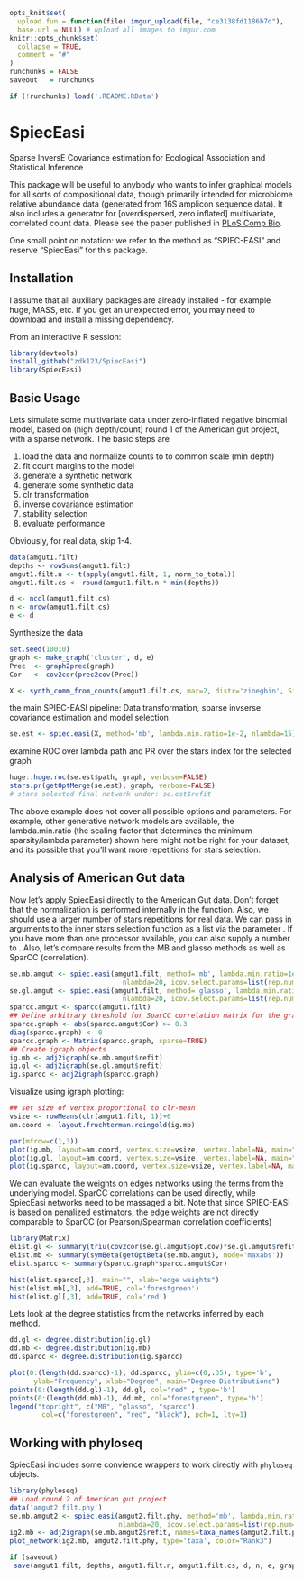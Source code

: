 <!-- README.md is generated from README.Rmd. Please edit that file -->

```r
opts_knit$set(
  upload.fun = function(file) imgur_upload(file, "ce3138fd1186b7d"), 
  base.url = NULL) # upload all images to imgur.com
knitr::opts_chunk$set(
  collapse = TRUE,
  comment = "#"
)
runchunks = FALSE
saveout   = runchunks

if (!runchunks) load('.README.RData')
```
SpiecEasi
=========

Sparse InversE Covariance estimation for Ecological Association and Statistical Inference

This package will be useful to anybody who wants to infer graphical models for all sorts of compositional data, though primarily intended for microbiome relative abundance data (generated from 16S amplicon sequence data). It also includes a generator for [overdispersed, zero inflated] multivariate, correlated count data. Please see the paper published in [PLoS Comp Bio](http://journals.plos.org/ploscompbiol/article?id=10.1371/journal.pcbi.1004226).

One small point on notation: we refer to the method as "SPIEC-EASI" and reserve "SpiecEasi" for this package.

## Installation ##

I assume that all auxillary packages are already installed - for example huge, MASS, etc. If you get an unexpected error, you may need to download and install a missing dependency.

From an interactive R session:

```r
library(devtools)
install_github("zdk123/SpiecEasi")
library(SpiecEasi)
```
## Basic Usage ##

Lets simulate some multivariate data under zero-inflated negative binomial model, based on (high depth/count) round 1 of the American gut project, with a sparse network. The basic steps are

1. load the data and normalize counts to to common scale (min depth)
2. fit count margins to the model
3. generate a synthetic network
4. generate some synthetic data
5. clr transformation
6. inverse covariance estimation
7. stability selection
8. evaluate performance

Obviously, for real data, skip 1-4.

```r
data(amgut1.filt)
depths <- rowSums(amgut1.filt)
amgut1.filt.n <- t(apply(amgut1.filt, 1, norm_to_total))
amgut1.filt.cs <- round(amgut1.filt.n * min(depths))

d <- ncol(amgut1.filt.cs)
n <- nrow(amgut1.filt.cs)
e <- d
```
Synthesize the data
```r
set.seed(10010)
graph <- make_graph('cluster', d, e)
Prec  <- graph2prec(graph)
Cor   <- cov2cor(prec2cov(Prec))

X <- synth_comm_from_counts(amgut1.filt.cs, mar=2, distr='zinegbin', Sigma=Cor, n=n)
```

the main SPIEC-EASI pipeline: Data transformation, sparse invserse covariance estimation and model selection
```r
se.est <- spiec.easi(X, method='mb', lambda.min.ratio=1e-2, nlambda=15)
```

examine ROC over lambda path and PR over the stars index for the selected graph
```r
huge::huge.roc(se.est$path, graph, verbose=FALSE)
stars.pr(getOptMerge(se.est), graph, verbose=FALSE)
# stars selected final network under: se.est$refit
```

The above example does not cover all possible options and parameters. For example, other generative network models are available, the lambda.min.ratio (the scaling factor that determines the minimum sparsity/lambda parameter) shown here might not be right for your dataset, and its possible that you'll want more repetitions for stars selection.


## Analysis of American Gut data ##


Now let's apply SpiecEasi directly to the American Gut data. Don't forget that the normalization is performed internally in the \lstinline[basicstyle=\ttfamily]|spiec.easi| function. Also, we should use a larger number of stars repetitions for real data. We can pass in arguments to the inner stars selection function as a list via the parameter \lstinline[basicstyle=\ttfamily]|icov.select.params|. If you have more than one processor available, you can also supply a number to \lstinline[basicstyle=\ttfamily]|ncores|. Also, let's compare results from the MB and glasso methods as well as SparCC (correlation).

```r
se.mb.amgut <- spiec.easi(amgut1.filt, method='mb', lambda.min.ratio=1e-2, 
                            nlambda=20, icov.select.params=list(rep.num=50))
se.gl.amgut <- spiec.easi(amgut1.filt, method='glasso', lambda.min.ratio=1e-2,
                            nlambda=20, icov.select.params=list(rep.num=50))
sparcc.amgut <- sparcc(amgut1.filt)
## Define arbitrary threshold for SparCC correlation matrix for the graph
sparcc.graph <- abs(sparcc.amgut$Cor) >= 0.3
diag(sparcc.graph) <- 0
sparcc.graph <- Matrix(sparcc.graph, sparse=TRUE)
## Create igraph objects
ig.mb <- adj2igraph(se.mb.amgut$refit)
ig.gl <- adj2igraph(se.gl.amgut$refit)
ig.sparcc <- adj2igraph(sparcc.graph)
```

Visualize using igraph plotting:
```r
## set size of vertex proportional to clr-mean
vsize <- rowMeans(clr(amgut1.filt, 1))+6
am.coord <- layout.fruchterman.reingold(ig.mb)

par(mfrow=c(1,3))
plot(ig.mb, layout=am.coord, vertex.size=vsize, vertex.label=NA, main="MB")
plot(ig.gl, layout=am.coord, vertex.size=vsize, vertex.label=NA, main="glasso")
plot(ig.sparcc, layout=am.coord, vertex.size=vsize, vertex.label=NA, main="sparcc")
```

We can evaluate the weights on edges networks using the terms from the underlying model. SparCC correlations
can be used directly, while SpiecEasi networks need to be massaged a bit. Note that since SPIEC-EASI
is based on penalized estimators, the edge weights are not directly comparable to SparCC (or Pearson/Spearman
correlation coefficients)

```r
library(Matrix)
elist.gl <- summary(triu(cov2cor(se.gl.amgut$opt.cov)*se.gl.amgut$refit, k=1))
elist.mb <- summary(symBeta(getOptBeta(se.mb.amgut), mode='maxabs'))
elist.sparcc <- summary(sparcc.graph*sparcc.amgut$Cor)

hist(elist.sparcc[,3], main="", xlab="edge weights")
hist(elist.mb[,3], add=TRUE, col='forestgreen')
hist(elist.gl[,3], add=TRUE, col='red')
```

Lets look at the degree statistics from the networks inferred by each method.

```r
dd.gl <- degree.distribution(ig.gl)
dd.mb <- degree.distribution(ig.mb)
dd.sparcc <- degree.distribution(ig.sparcc)

plot(0:(length(dd.sparcc)-1), dd.sparcc, ylim=c(0,.35), type='b', 
      ylab="Frequency", xlab="Degree", main="Degree Distributions")
points(0:(length(dd.gl)-1), dd.gl, col="red" , type='b')
points(0:(length(dd.mb)-1), dd.mb, col="forestgreen", type='b')
legend("topright", c("MB", "glasso", "sparcc"), 
        col=c("forestgreen", "red", "black"), pch=1, lty=1)
```


## Working with phyloseq ##

SpiecEasi includes some convience wrappers to work directly with `phyloseq` objects.
```r
library(phyloseq)
## Load round 2 of American gut project
data('amgut2.filt.phy')
se.mb.amgut2 <- spiec.easi(amgut2.filt.phy, method='mb', lambda.min.ratio=1e-2,
                           nlambda=20, icov.select.params=list(rep.num=50))
ig2.mb <- adj2igraph(se.mb.amgut2$refit, names=taxa_names(amgut2.filt.phy))
plot_network(ig2.mb, amgut2.filt.phy, type='taxa', color="Rank3")
```


```r
if (saveout) 
 save(amgut1.filt, depths, amgut1.filt.n, amgut1.filt.cs, d, n, e, graph, Prec, Cor, se.est, se.mb.amgut, se.gl.amgut, sparcc.amgut, sparcc.graph, ig.mb, ig.gl, ig.sparcc, file=".README.RData")
```
